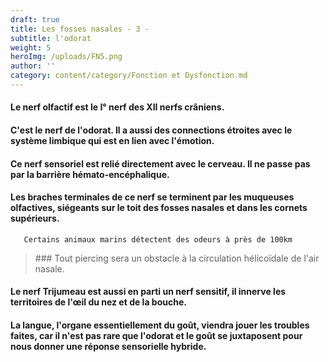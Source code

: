 ```yaml
---
draft: true
title: Les fosses nasales - 3 -
subtitle: l'odorat
weight: 5
heroImg: /uploads/FN5.png
author: ''
category: content/category/Fonction et Dysfonction.md
---
```


#### Le nerf  olfactif est le I° nerf des XII nerfs crâniens.

#### C'est **le nerf de l'odorat**.  Il a aussi des connections étroites avec le système limbique qui est en lien avec l'émotion.

#### Ce nerf sensoriel est relié directement avec le cerveau. Il ne passe pas par la barrière hémato-encéphalique.

#### Les braches terminales de ce nerf se terminent  par les  muqueuses  olfactives, siégeants sur le toit des fosses nasales et dans les cornets supérieurs.

       Certains animaux marins détectent des odeurs à près de 100km

<Space height={20} />

<BlockQuote>
  ### Tout piercing sera un obstacle à la circulation hélicoïdale de l'air nasale.
</BlockQuote>

#### Le nerf Trijumeau est aussi en parti un nerf sensitif, il innerve les territoires de l'œil du nez et de la bouche.

<Space height={20} />

#### La langue, l'organe essentiellement du goût, viendra jouer les troubles faites, car il n'est pas rare que l'odorat et le goût se juxtaposent pour nous donner   une réponse sensorielle hybride.
